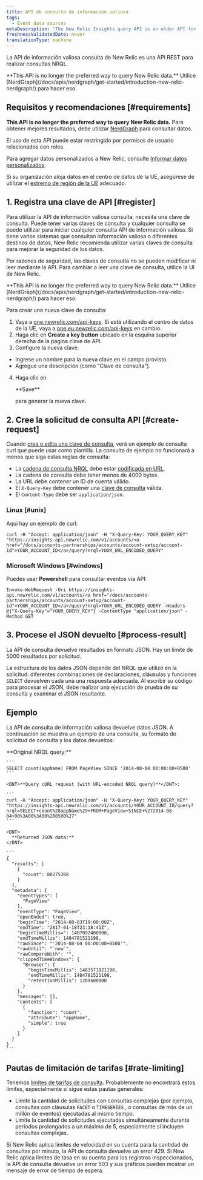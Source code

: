 ```yaml
---
title: API de consulta de información valiosa
tags:
  - Event data sources
metaDescription: 'The New Relic Insights query API is an older API for querying data: now we recommend NerdGraph for querying'
freshnessValidatedDate: never
translationType: machine
---
```


La API de información valiosa consulta de New Relic es una API REST para realizar consultas NRQL.

<Callout variant="tip">
  <DNT>**This API is no longer the preferred way to query New Relic data.**</DNT> Utilice [NerdGraph](/docs/apis/nerdgraph/get-started/introduction-new-relic-nerdgraph/) para hacer eso.
</Callout>

## Requisitos y recomendaciones [#requirements]

<DNT>**This API is no longer the preferred way to query New Relic data.**</DNT> Para obtener mejores resultados, debe utilizar [NerdGraph](/docs/apis/nerdgraph/get-started/introduction-new-relic-nerdgraph) para consultar datos.

El uso de esta API puede estar restringido por permisos de usuario relacionados con roles.

Para agregar datos personalizados a New Relic, consulte [Informar datos personalizados](/docs/data-apis/custom-data/get-custom-data-from-any-source).

Si su organización aloja datos en el centro de datos de la UE, asegúrese de utilizar el [extremo de región de la UE](/docs/using-new-relic/welcome-new-relic/getting-started/introduction-eu-region-data-center#endpoints) adecuado.

## 1. Registra una clave de API [#register]

Para utilizar la API de información valiosa consulta, necesita una clave de consulta. Puede tener varias claves de consulta y cualquier consulta se puede utilizar para iniciar cualquier consulta API de información valiosa. Si tiene varios sistemas que consultan información valiosa o diferentes destinos de datos, New Relic recomienda utilizar varias claves de consulta para mejorar la seguridad de los datos.

Por razones de seguridad, las claves de consulta no se pueden modificar ni leer mediante la API. Para cambiar o leer una clave de consulta, utilice la UI de New Relic.

<Callout variant="tip">
  <DNT>**This API is no longer the preferred way to query New Relic data.**</DNT> Utilice [NerdGraph](/docs/apis/nerdgraph/get-started/introduction-new-relic-nerdgraph/) para hacer eso.
</Callout>

Para crear una nueva clave de consulta:

1. Vaya a [one.newrelic.com/api-keys](https://one.newrelic.com/api-keys). Si está utilizando el centro de datos de la UE, vaya a [one.eu.newrelic.com/api-keys](https://one.eu.newrelic.com/api-keys) en cambio.
2. Haga clic en <DNT>**Create a key button**</DNT> ubicado en la esquina superior derecha de la página clave de API.
3. Configure la nueva clave:

* Ingrese un nombre para la nueva clave en el campo provisto.
* Agregue una descripción (como "Clave de consulta").

4. Haga clic en

   <DNT>
     **Save**
   </DNT>

   para generar la nueva clave.

## 2. Cree la solicitud de consulta API [#create-request]

Cuando [crea o edita una clave de consulta](#register), verá un ejemplo de consulta curl que puede usar como plantilla. La consulta de ejemplo no funcionará a menos que siga estas reglas de consulta:

* La [cadena de consulta NRQL](/docs/insights/nrql-new-relic-query-language/using-nrql/introduction-nrql) debe estar [codificada en URL](http://www.w3schools.com/tags/ref_urlencode.asp).
* La cadena de consulta debe tener menos de 4000 bytes.
* La URL debe contener un ID de cuenta válido.
* El `X-Query-Key` debe contener una [clave de consulta](#register) válida.
* El `Content-Type` debe ser `application/json`.

### Linux [#unix]

Aquí hay un ejemplo de curl:

```
curl -H "Accept: application/json" -H "X-Query-Key: YOUR_QUERY_KEY" "https://insights-api.newrelic.com/v1/accounts/<a href="/docs/accounts-partnerships/accounts/account-setup/account-id">YOUR_ACCOUNT_ID</a>/query?nrql=YOUR_URL_ENCODED_QUERY"
```

### Microsoft Windows [#windows]

Puedes usar <DNT>**Powershell**</DNT> para consultar eventos vía API:

```
Invoke-WebRequest -Uri https://insights-api.newrelic.com/v1/accounts/<a href="/docs/accounts-partnerships/accounts/account-setup/account-id">YOUR_ACCOUNT_ID</a>/query?nrql=YOUR_URL_ENCODED_QUERY -Headers @{"X-Query-Key"="YOUR_QUERY_KEY"} -ContentType "application/json" -Method GET
```

## 3. Procese el JSON devuelto [#process-result]

La API de consulta devuelve resultados en formato JSON. Hay un límite de 5000 resultados por solicitud.

La estructura de los datos JSON depende del NRQL que utilizó en la solicitud: diferentes combinaciones de declaraciones, cláusulas y funciones `SELECT` devuelven cada una una respuesta adecuada. Al escribir su código para procesar el JSON, debe realizar una ejecución de prueba de su consulta y examinar el JSON resultante.

## Ejemplo

La API de consulta de información valiosa devuelve datos JSON. A continuación se muestra un ejemplo de una consulta, su formato de solicitud de consulta y los datos devueltos:

<CollapserGroup>
  <Collapser title="Consulta, solicitud de consulta API, datos devueltos">
    <DNT>
      **Original NRQL query:**
    </DNT>

    ```
    SELECT count(appName) FROM PageView SINCE '2014-08-04 00:00:00+0500'
    ```

    <DNT>**Query cURL request (with URL-encoded NRQL query)**</DNT>:

    ```
    curl -H "Accept: application/json" -H "X-Query-Key: YOUR_QUERY_KEY" "https://insights-api.newrelic.com/v1/accounts/YOUR_ACCOUNT_ID/query?nrql=SELECT+count%28appName%29+FROM+PageView+SINCE+%272014-08-04+00%3A00%3A00%2B0500%27"
    ```

    <DNT>
      **Returned JSON data:**
    </DNT>

    ```
    {
      "results": [
        {
          "count": 80275388
        }
      ],
      "metadata": {
        "eventTypes": [
          "PageView"
        ],
        "eventType": "PageView",
        "openEnded": true,
        "beginTime": "2014-08-03T19:00:00Z",
        "endTime": "2017-01-18T23:18:41Z",
        "beginTimeMillis=": 1407092400000,
        "endTimeMillis": 1484781521198,
        "rawSince": "'2014-08-04 00:00:00+0500'",
        "rawUntil": "`now`",
        "rawCompareWith": "",
        "clippedTimeWindows": {
          "Browser": {
            "beginTimeMillis": 1483571921198,
            "endTimeMillis": 1484781521198,
            "retentionMillis": 1209600000
          }
        },
        "messages": [],
        "contents": [
          {
            "function": "count",
            "attribute": "appName",
            "simple": true
          }
        ]
      }
    }
    ```
  </Collapser>
</CollapserGroup>

## Pautas de limitación de tarifas [#rate-limiting]

Tenemos [límites de tarifas de consulta](/docs/query-your-data/nrql-new-relic-query-language/get-started/rate-limits-nrql-queries/). Probablemente no encontrará estos límites, especialmente si sigue estas pautas generales:

* Limite la cantidad de solicitudes con consultas complejas (por ejemplo, consultas con cláusulas `FACET` o `TIMESERIES` , o consultas de más de un millón de eventos) ejecutadas al mismo tiempo.
* Limite la cantidad de solicitudes ejecutadas simultáneamente durante períodos prolongados a un máximo de 5, especialmente si incluyen consultas complejas.

Si New Relic aplica límites de velocidad en su cuenta para la cantidad de consultas por minuto, la API de consulta devuelve un error 429. Si New Relic aplica límites de tasa en su cuenta para los registros inspeccionados, la API de consulta devuelve un error 503 y sus gráficos pueden mostrar un mensaje de error de tiempo de espera.
